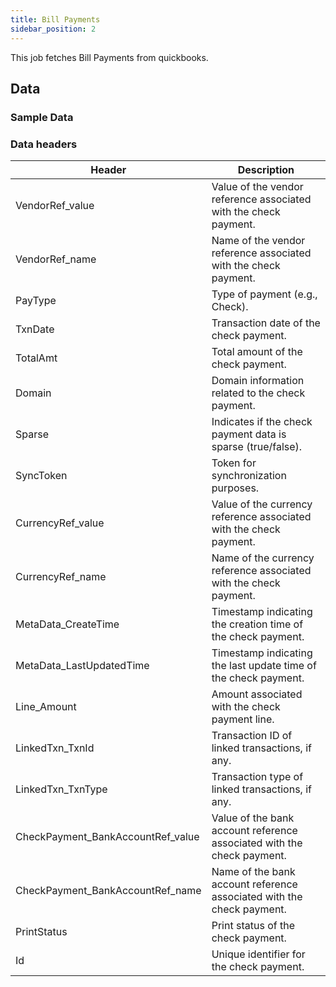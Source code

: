 ```yaml
---
title: Bill Payments
sidebar_position: 2
---
```


This job fetches Bill Payments from quickbooks.
<AddJob
  template="gsheet_quickbooks_bill_payments"
/>

## Data

### Sample Data

<Gsheet
  src="https://docs.google.com/spreadsheets/d/1KWa16ZCTRUdIF7LXFQzgCaBXEze4fpGWaV77tc8Q_Y8/edit#gid=1421342926"
/>


### Data headers

| Header | Description |
|----|----|
| VendorRef_value                                      | Value of the vendor reference associated with the check payment.     |
| VendorRef_name                                       | Name of the vendor reference associated with the check payment.      |
| PayType                                              | Type of payment (e.g., Check).                         |
| TxnDate                                              | Transaction date of the check payment.                 |
| TotalAmt                                             | Total amount of the check payment.                     |
| Domain                                               | Domain information related to the check payment.      |
| Sparse                                               | Indicates if the check payment data is sparse (true/false).        |
| SyncToken                                            | Token for synchronization purposes.                   |
| CurrencyRef_value                                    | Value of the currency reference associated with the check payment.  |
| CurrencyRef_name                                     | Name of the currency reference associated with the check payment.   |
| MetaData_CreateTime                                  | Timestamp indicating the creation time of the check payment.       |
| MetaData_LastUpdatedTime                             | Timestamp indicating the last update time of the check payment.     |
| Line_Amount                                          | Amount associated with the check payment line.        |
| LinkedTxn_TxnId                                     | Transaction ID of linked transactions, if any.       |
| LinkedTxn_TxnType                                   | Transaction type of linked transactions, if any.     |
| CheckPayment_BankAccountRef_value                   | Value of the bank account reference associated with the check payment. |
| CheckPayment_BankAccountRef_name                    | Name of the bank account reference associated with the check payment.  |
| PrintStatus                                          | Print status of the check payment.                     |
| Id                                                   | Unique identifier for the check payment.               |


<!---
## Others

### Similar jobs

Similar sort of data can be achieved by using get accounting transaction job and filtering it by invoice type. 

### Reports that use this job

Here are some of the report templates that use this job: 
-->